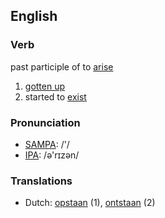 ==English==

===Verb===
past participle of to [[arise]]

# [[gotten up]]
# started to [[exist]]

===Pronunciation===
*[[w:SAMPA|SAMPA]]: /'/
*[[w:IPA|IPA]]: /ə'rɪzən/

===Translations===

*Dutch: [[opstaan]] (1), [[ontstaan]] (2)